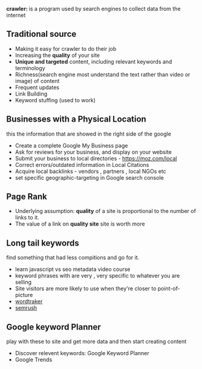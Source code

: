 <b>crawler: </b> is a program used by search engines to collect data from the internet

## Traditional source
- Making it easy for crawler to do their job
- Increasing the <b>quality</b> of your site
- <b>Unique and targeted</b> content, including relevant keywords and terminology
- Richness(search engine most understand the text rather than video or image) of content
- Frequent updates
- Link Building
- Keyword stuffing (used to work)

## Businesses with a Physical Location
this the information that are showed in the right side of the google
- Create a complete Google My Business page
- Ask for reviews for your business, and display on your website
- Submit your business to local directories - https://moz.com/local
- Correct errors/outdated information in Local Citations
- Acquire local backlinks - vendors , partners , local NGOs etc
- set specific geographic-targeting in Google search console

## Page Rank
- Underlying assumption: <b>quality</b> of a site is proportional to the 
number of links to it.
- The value of a link on <b>quality site</b> site is worth more

## Long tail keywords
find something that had less compitions and go for it.
- learn javascript vs seo metadata video course
- keyword phrases with are very , very specific to whatever you are selling
- Site visitors are more likely to use when they're closer to point-of-picture
- [wordtraker](https://app.wordtracker.com/)
- [semrush](https://www.semrush.com/)

## Google keyword Planner
play with these to site and get more data and then 
start creating content
- Discover relevent keywords: Google Keyword Planner
- Google Trends